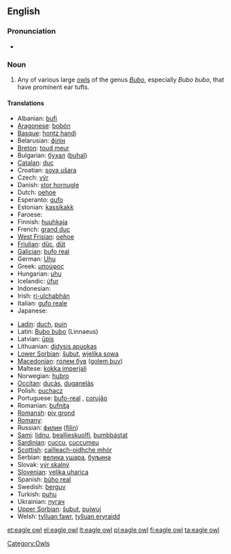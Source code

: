 {{wikipedia}}
==English==

===Pronunciation===
* {{IPA|/'iːgəl'ɑʊl/}}

===Noun===
{{en-noun|sg=[[eagle]] [[owl]]}}

# Any of various large [[owl]]s of the genus ''[[Bubo]]'', especially ''Bubo bubo'', that have prominent ear tufts.

====Translations====
{{top}}
* Albanian: [[bufi]]
* [[Aragonese]]: [[bobón]] {{m}}
* [[Basque]]: [[hontz handi]]
* Belarusian: [[філін]]
* [[Breton]]: [[toud meur]]
* Bulgarian: [[бухал]] ([[buhal]])
* [[Catalan]]: [[duc]]
* Croatian: [[sova ušara]]
* Czech: [[výr]] {{m}}
* Danish: [[stor hornugle]]
* Dutch: [[oehoe]] {{m}}
* Esperanto: [[gufo]]
* Estonian: [[kassikakk]]
* Faroese: [[]]
* Finnish: [[huuhkaja]]
* French: [[grand duc]] {{m}}
* [[West Frisian]]: [[oehoe]]
* [[Friulian]]: [[dűc]], [[dűt]]
* [[Galician]]: [[bufo real]]
* German: [[Uhu]] {{m}}
* Greek: [[μπούφος]] '' ''
* Hungarian: [[uhu]]
* Icelandic: [[úfur]]
* Indonesian: [[]]
* Irish: [[rí-ulchabhán]]
* Italian: [[gufo reale]] {{m}}
* Japanese: [[]]
{{mid}}
* [[Ladin]]: [[duch]], [[puin]]
* Latin: [[Bubo bubo]] (Linnaeus)
* Latvian: [[ūpis]]
* Lithuanian: [[didysis apuokas]]
* [[Lower Sorbian]]: [[šubut]], [[wjelika sowa]]
* [[Macedonian]]: [[голем був]] ([[golem buv]])
* Maltese: [[kokka imperjali]]
* Norwegian: [[hubro]]
* [[Occitan]]: [[ducàs]], [[duganelàs]]
* Polish: [[puchacz]] '' ''
* Portuguese: [[bufo-real]] {{m}}, [[corujão]] {{m}}
* Romanian: [[bufniţa]]
* [[Romansh]]: [[piv grond]]
* [[Romany]]: [[]]
* Russian: [[филин]] ([[filin]]) '' ''
* [[Sami]]: [[lidnu]], [[bealljeskuolfi]], [[bumbbástat]]
* [[Sardinian]]: [[cuccu]], [[cuccumeu]]
* [[Scottish]]: [[cailleach-oidhche mhòr]]
* Serbian: [[велика ушара]], [[буљина]]
* Slovak: [[výr skalný]]
* [[Slovenian]]: [[velika uharica]]
* Spanish: [[búho real]] {{m}}
* Swedish: [[berguv]]
* Turkish: [[puhu]]
* Ukrainian: [[пугач]]
* [[Upper Sorbian]]: [[šubut]], [[pujwuj]]
* Welsh: [[tylluan fawr]], [[tylluan eryraidd]]
{{bottom}}

[[Category:Owls]]

[[et:eagle owl]]
[[el:eagle owl]]
[[lt:eagle owl]]
[[pl:eagle owl]]
[[fi:eagle owl]]
[[ta:eagle owl]]